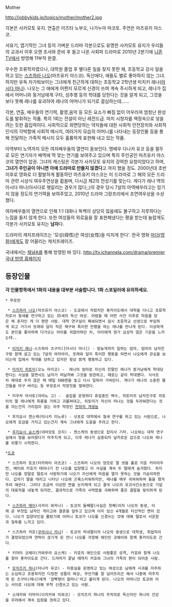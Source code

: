 Mother

http://jobbykids.jp/topics/mother/mother2.jpg

각본은 사카모토 유지. 연출은 미즈타 노부오, 나가누마 마코토. 주연은 마츠유키 야스코.

서유기, 엽기적인 그녀 등의 가벼운 드라마 각본으로도 유명한 사카모토 유지가 우리들의 교과서 이후 오랜 조사와 준비 후 들고 나온 사회파 드라마로 2010년 2분기에 [[니혼 TV]]에서 방영해 11부작 완결.

우수한 조류학자였으나, 대학원 졸업 후 별다른 일을 찾지 못한 채, 초등학교 강사 일을 하고 있는 [[스즈하라 나오]](마츠유키 야스코). 독신에다, 애들도 별로 좋아하지 않는 그녀. 하지만 유독 차가워보이는 그녀에게 친근하게 대하는 초등학교 2학년생 미치키 레나([[아시다 마나]]). 나오는 그 애에게 어쩐지 모르게 신경이 쓰여 계속 주시하게 되고, 레나가 집에서 어머니와 동거남에게 구타, 성추행 등의 학대를 당한다는 것을 알게 되고, 그것을 보다 못해 레나를 유괴하여 레나의 어머니가 되기로 결심하는데......

각본, 연출, 배우들의 연기력, 촬영,음악 등 모든 요소가 빠짐 없이 어우러져 엄청난 완성도를 발휘하는 작품. 특히 1회는 전설이 아닌 레전드급. 마치 시청자를 액정속으로 넣을려는 듯한 흡입력이다. 사회적으로 외면당하는 약자들에 대한 사회적 안전장치와 사회적 인식의 각박함에 사회적 메시지, 여러가지 모습의 어머니를 나타내는 등장인물 등을 통해 전달하는 가족적 메시지 모두 훌륭하게 표현해 내고 있는 작품. 

아역부터 노역까지 모든 여자배우들의 열연이 돋보인다. 명배우 다나카 유코 등을 필두로 모든 연기자가 배역에 딱 맞는 연기를 보여주고 있으며 특히 주인공인 마츠유키 야스코의 열연이 압권. 그녀의 캐스팅은 각본가 사카모토 유지의 강력한 요청이었다고 하며, '''그녀가 주인공이 아니면 아예 드라마로 만들지 않겠다'''고 까지 했을 정도. 2000년대 초반 이후로 영화로 더 활발하게 활동하던 마츠유키 야스코는 이 드라마로 그 해의 모든 드라마 관련 시상식 여우주연상을 휩쓸며, 다시금 제2의 전성기를 맞는다. 게다가 레나 역의 아시다 마나(아사다로 헷갈리는 경우가 많다;;)의 경우 당시 7살의 아역배우라고는 믿기지 않을 정도의 연기력을 보여주었고, 2010년 드라마 그랑프리에서 조연여우상을 수상했다.

여자배우들의 열연으로 인해 1:1 대화나 독백이 상당히 많음에도 불구하고 지루하다는 느낌을 들지 않게 한다. 또한 여성들의 외로움을 잘 표현해냈다는 평을 받는데 놀랍게도 각본가 사카모토 유지는 '''남자'''다.

드라마의 캐치프레이즈는 '모성(母性)은 여성(女性)을 미치게 한다'. 한국 영화 [[마더(영화)]]에게도 잘 어울리는 캐치프레이즈.

국내에서는 [[채널A]]를 통해 방영된 바 있다. [[http://tv.ichannela.com/drama/premier 국내 방영 홈페이지]]

== 등장인물 ==

'''각 인물항목에서 1화의 내용을 대부분 서술합니다. 1화 스포일러에 유의하세요.'''

 * 무로란

  * [[스즈하라 나오]](마츠유키 야스코) - 도쿄에서 자랐지만 홋카이도에서 대학을 다니고 조류학자로서 철새를 연구하고 있는 35세의 독신 여성. 어렸을 때 어떤 사건 이후로 마음을 닫은 채 혼자인 게 더 편한 사람. 대학 연구실이 폐쇄되면서 잠시 초등학교 선생으로 부임하게 되고 거기서 또래와 달리 작은 체구와 특이한 언행을 하는 레나를 만나게 된다. 이상하게도 본인을 좋아하며 다가오는 아이를 귀찮아하던 차, 아이에게 뭔가 심상치 않은 기운을 느끼는데..
 
  * [[미치키 레나]]-스즈하라 츠구미([아시다 마나]) - 밤늦게까지 일하는 엄마, 엄마의 남자친구랑 함께 살고 있는 7살의 여자아이, 또래와 달리 특이한 행동을 하면서 나오에게 관심을 보이는데 집에서 학대를 당하고 있지만 항상 밝게 행동하고 있다.

  * [[미치키 히토미]](오노 마치코) -  레나의 엄마로 자신의 친딸인 레나가 동거남에게 학대당한다는 사실을 알면서도 남자가 떠날까봐 그것을 방관하고, 때로는 같이 학대했다. 식사조차 제대로 주지 않은 채 매일 500엔을 놓고 다시 일하러 가버린다. 게다가 레나의 소중한 물건들을 마구 버리는 등 부모로서 막장짓을 벌여댄다.

  * 미우라 마사토(아야노 고) -  술집을 운영하다 휴업중인 백수, 히토미의 남자친구로 히토미의 딸 레나에게 희롱을 가하고 괴롭혀대고, 히토미가 자신이 떠나는 것을 두려워한다는 것을 아는건지 거리낌이 없는 아주 막장인 [[천하의 개쌍놈]]

  * 후지요시 켄스케(타나카 미노루) - 삿포로 대학에서 철새 연구를 하고 있는 사람으로, 나오에게 호감을 가지고 있는건지 계속 그녀에게 도움을 주려고 한다. 

  * [[후지요시 슌스케]](야마모토 코지) - 켄스케의 동생으로 잡지사 기자. 나오와는 대학 연구실에서 형을 보러왔다가 마주치게 되고, 이후 레나가 실종되자 날카로운 감으로 나오와 레나를 뒤쫒기 시작한다.

 *[[도쿄]]

  * 스즈하라 토코(타카하타 아츠코) - 스즈하라 나오의 양모로 딸 셋을 홀로 키운 커리어우먼, 메이와 카호가 태어나기 전 나오를 입양했고 이 사실을 계속 두 딸에게 숨겨왔다. 하지만 나오를 정말로 딸로서 사랑하기에 나오가 자신에게 마음을 열지 못하는 것을 가슴아파한다. 갑자기 딸을 데리고 나타난 나오에 곤혹스러워하지만, 레나를 매우 귀여워하며 둘을 챙겨주려 애쓴다. 그러다 조금씩 이상한 면을 눈치채게 되고 결국 나오의 유괴사건소동으로 기업의 대표직을 내놓게 되지만, 결과적으로 가족의 서먹함을 극복하며 좋은 결말을 맞이하게 된다.

  * [[스즈하라 메이]](사카이 와카나) - 토코의 둘째딸(사실은 첫째)이자 나오의 동생, 이제 곧 부잣집 남자인 게이고와 결혼을 앞두고 있으며 이미 임신 4개월로 타산적인 면이 있다. 나오가 입양아인걸 몰랐기에 어머니 토코가 나오를 신경쓰는 것에 대해 딸로서 서운함과 질투를 느끼고 있다.

  * 스즈하라 카호([[쿠라시나 카나]]) - 토코의 막내딸이자 나오의 동생으로 대학생, 취업자리가 결정되었으며 연락이 끊기게 된 언니 나오를 걱정해 애인인 코헤이와 함께 홋카이도로 간다.

  * 키마타 코헤이(카와무라 요스케) - 카호의 애인으로 사람좋은 성격, 카호와 함께 나오를 찾아 홋카이도로 간다. 드라마가 끝날 때까지 카호와 그녀의 가족의 편이 되어준 사람. 

  * [[모치즈키 하나]](타나카 유코) - 미용실을 운영하고 있는 여성으로 남에게 사과를 자주하는 소심하고 조용하지만 다정한 성품의 여성, 무언가를 잘 넘어뜨리곤 해서 나중에 마주치게 된 츠구미(레나)에게 '깜빡쟁이 할머니'라고 불리게 된다. 나오의 어머니인 토코와 아는 사이로 나오에 대해 무척 신경쓰고 있는 사람.

  * 소데카와 타마미(이치카와 미와코) - 모치즈키 하나의 주치의로 독신자인 하나의 건강을 우려해서 계속 입원을 권하고 있다.
